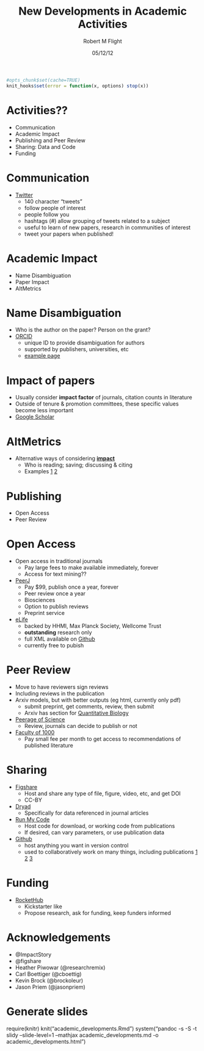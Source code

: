 % New Developments in Academic Activities
% Robert M Flight
% 05/12/12

```r
#opts_chunk$set(cache=TRUE)
knit_hooks$set(error = function(x, options) stop(x)) 
```

# Activities??

 * Communication
 * Academic Impact
 * Publishing and Peer Review
 * Sharing: Data and Code
 * Funding
 

# Communication

 * [Twitter](https://twitter.com/rmflight)
     * 140 character "tweets"
     * follow people of interest
     * people follow you
     * hashtags (#) allow grouping of tweets related to a subject
     * useful to learn of new papers, research in communities of interest
     * tweet your papers when published!

# Academic Impact

 * Name Disambiguation
 * Paper Impact
 * AltMetrics


# Name Disambiguation

 * Who is the author on the paper? Person on the grant?
 * [ORCID](http://orcid.org)
     * unique ID to provide disambiguation for authors
     * supported by publishers, universities, etc
     * [example page](https://orcid.org/0000-0001-8141-7788)
     

# Impact of papers

 * Usually consider **impact factor** of journals, citation counts in literature
 * Outside of tenure & promotion committees, these specific values become less important
 * [Google Scholar](http://scholar.google.com/citations?user=G8bFNwYAAAAJ&hl=en)


# AltMetrics
 * Alternative ways of considering **[impact](http://altmetrics.org/tools/)**
     * Who is reading; saving; discussing & citing
     * Examples [1](http://impactstory.org/collection/of49tu)  [2](http://impactstory.org/collection/pn6ow0)
   

# Publishing

 * Open Access
 * Peer Review

# Open Access

 * Open access in traditional journals
     * Pay large fees to make available immediately, forever
     * Access for text mining??
 * [PeerJ](http://peerj.org)
     * Pay $99, publish once a year, forever
     * Peer review once a year
     * Biosciences
     * Option to publish reviews
     * Preprint service
 * [eLife](http://www.elifesciences.org/the-journal/)
     * backed by HHMI, Max Planck Society, Wellcome Trust
     * **outstanding** research only
     * full XML available on [Github](https://github.com/elifesciences/elife-articles)
     * currently free to pubish
 
# Peer Review

 * Move to have reviewers sign reviews
 * Including reviews in the publication
 * Arxiv models, but with better outputs (eg html, currently only pdf)
     * submit preprint, get comments, review, then submit
     * Arxiv has section for [Quantitative Biology](http://arxiv.org/list/q-bio/new)
 * [Peerage of Science](http://www.peerageofscience.org/)
     * Review, journals can decide to publish or not
 * [Faculty of 1000](http://f1000.com/prime)
     * Pay small fee per month to get access to recommendations of published literature
     
# Sharing

 * [Figshare](http://figshare.com/)
     * Host and share any type of file, figure, video, etc, and get DOI
     * CC-BY
 * [Dryad](http://datadryad.org/)
     * Specifically for data referenced in journal articles
 * [Run My Code](http://www.runmycode.org/CompanionSite/)
     * Host code for download, or working code from publications
     * If desired, can vary parameters, or use publication data
 * [Github](https://github.com/)
     * host anything you want in version control
     * used to collaboratively work on many things, including publications [1](https://github.com/PhDP/article_preprint/blob/master/ms.tex) [2](https://github.com/cwcon/push) [3](https://github.com/rmflight/affyMM/)
     
# Funding

 * [RocketHub](http://www.rockethub.com/projects/11106-crowdsourcing-discovery)
     * Kickstarter like
     * Propose research, ask for funding, keep funders informed
     
# Acknowledgements

 * @ImpactStory
 * @figshare
 * Heather Piwowar (@researchremix)
 * Carl Boettiger (@cboettig)
 * Kevin Brock (@brockoleur)
 * Jason Priem (@jasonpriem)

# Generate slides

 require(knitr)
 knit("academic_developments.Rmd")
 system("pandoc -s -S -t slidy --slide-level=1 --mathjax academic_developments.md -o academic_developments.html")